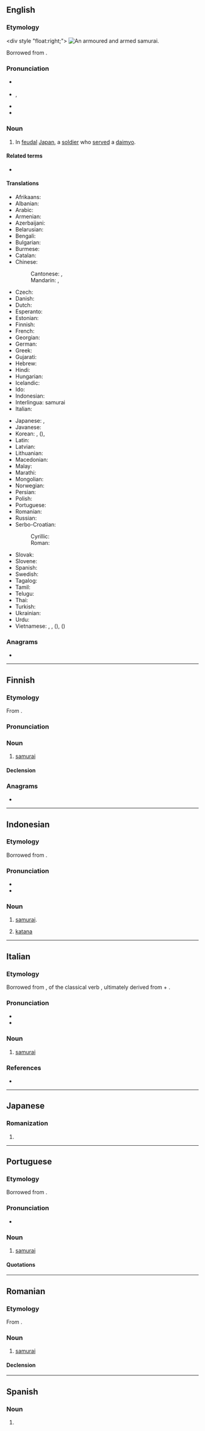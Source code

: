 {{also|Samurai|samurái}}
==English==

===Etymology===
<div style "float:right;">
{{wp}}
[[File:Samurai with sword.jpg|thumb|An armoured and armed '''samurai'''.]]
</div>
Borrowed from {{bor|en|ja|侍|tr=samurai}}.

===Pronunciation===
* {{a|RP}} {{IPA|en|/ˈsæm(j)ʊɹaɪ/}}
* {{a|GA}} {{enPR|sămʹə-rī'}}, {{IPA|en|/ˈsæməˌɹaɪ/}}
* {{audio|en|en-us-samurai.ogg|Audio (US)}}
* {{rhymes|en|æməɹaɪ|æmʊɹaɪ|æmjʊɹaɪ|æmjəɹaɪ}}

===Noun===
{{en-noun|samurai|s}}

# In [[feudal]] [[Japan]], a [[soldier]] who [[serve]]d a [[daimyo]].

====Related terms====
* {{l|en|ronin}}

====Translations====
{{trans-top|feudal Japanese warrior}}
* Afrikaans: {{t|af|samoerai}}
* Albanian: {{t+|sq|samuraj|m}}
* Arabic: {{t|ar|سَامُورَاي|m}}
* Armenian: {{t+|hy|սամուրայ|sc=Armn}}
* Azerbaijani: {{t|az|samuray}}
* Belarusian: {{t|be|самура́й|m|sc=Cyrl}}
* Bengali: {{t|bn|সামুরাই|sc=Beng}}
* Bulgarian: {{t|bg|самура́й|m|sc=Cyrl}}
* Burmese: {{t|my|ဆာမူရိုင်း|sc=Mymr}}
* Catalan: {{t|ca|samurai|m}}
* Chinese:
*: Cantonese: {{t|yue|武士|tr=mou5 si6|sc=Hani}}, {{t|yue|[[日本]][[武士]]|tr=jat6 bun2 mou5 si6|sc=Hani}}
*: Mandarin: {{t+|cmn|武士|tr=wǔshì|sc=Hani}}, {{t|cmn|[[日本]][[武士]]|tr=Rìběn wǔshì|sc=Hani}}
* Czech: {{t|cs|samuraj|m}}
* Danish: {{t|da|samurai}}
* Dutch: {{t+|nl|samoerai|m}}
* Esperanto: {{t|eo|samurajo}}
* Estonian: {{t+|et|samurai}}
* Finnish: {{t+|fi|samurai}}
* French: {{t+|fr|samouraï|m}}
* Georgian: {{t|ka|სამურაი|sc=Geor}}
* German: {{t+|de|Samurai|m}}
* Greek: {{t+|el|σαμουράι|m}}
* Gujarati: {{t-needed|gu}}
* Hebrew: {{t|he|סמוראי|m|tr=samurai}}
* Hindi: {{t|hi|समुराई|m|sc=Deva}}
* Hungarian: {{t+|hu|szamuráj}}
* Icelandic: {{t|is|samúræji|m}}
* Ido: {{t|io|samurai}}
* Indonesian: {{t+|id|samurai}}
* Interlingua: samurai
* Italian: {{t+|it|samurai|m}}
{{trans-mid}}
* Japanese: {{t+|ja|侍|tr=samurai}}, {{t+|ja|武士|tr=bushi, mononofu}}
* Javanese: {{t-needed|jv}}
* Korean: {{t+|ko|사무라이}}, {{t+|ko|무사}} ({{t+|ko|武士}}), {{qualifier|rare}} {{t+|ko|부시}}
* Latin: {{t|la|samuraeus|m}}
* Latvian: {{t|lv|samurajs|m}}
* Lithuanian: {{t+|lt|samurajus|m}}
* Macedonian: {{t|mk|самура́ј|m}}
* Malay: {{t|ms|samurai}}
* Marathi: {{t|mr|सामुराइ|m|sc=Deva}}
* Mongolian: {{t+|mn|самуурай|sc=Cyrl}}
* Norwegian: {{t|no|samurai|m}}
* Persian: {{t+|fa|سامورایی|tr=sâmurâyi|sc=fa-Arab}}
* Polish: {{t+|pl|samuraj|m}}
* Portuguese: {{t+|pt|samurai|m}}
* Romanian: {{t+|ro|samurai|m}}
* Russian: {{t+|ru|самура́й|m}}
* Serbo-Croatian:
*: Cyrillic: {{t|sh|самурај|m}}
*: Roman: {{t+|sh|samuraj|m}}
* Slovak: {{t|sk|samuraj|m}}
* Slovene: {{t|sl|samuraj|m}}
* Spanish: {{t+|es|samurái|m}}
* Swedish: {{t+|sv|samuraj|c}}
* Tagalog: {{t|tl|samuray}}
* Tamil: {{t-needed|ta}}
* Telugu: {{t-needed|te}}
* Thai: {{t|th|ซามูไร}}
* Turkish: {{t+|tr|samuray}}
* Ukrainian: {{t+|uk|самура́й|m|sc=Cyrl}}
* Urdu: {{t|ur|سمرائی|m|tr=samurā'ī|sc=ur-Arab}}
* Vietnamese: {{t|vi|xamurai}}, {{t+|vi|samurai}}, {{t+|vi|võ sĩ}} ({{t|vi|武士}}), {{qualifier|rare}} {{t+|vi|thị}} ({{t+|vi|侍}})
{{trans-bottom}}

===Anagrams===
* {{anagrams|en|a=aaimrsu|Masuria}}

{{topics|en|Japan|People}}

----

==Finnish==

===Etymology===
From {{bor|fi|ja|侍|tr=samurai}}.

===Pronunciation===
{{fi-pronunciation}}

===Noun===
{{head|fi|noun}}

# [[#English|samurai]]

====Declension====
{{fi-decl-maa|samurai|a}}

===Anagrams===
* {{anagrams|fi|a=aaimrsu|saumari}}

----

==Indonesian==
{{wikipedia|lang=id}}

===Etymology===
Borrowed from {{bor|id|ja|-}} {{ja-r|侍|さむらい}}.

===Pronunciation===
* {{IPA|id|/sa.mu.rai/}}
* {{hyphenation|id|sa|mu|rai}}

===Noun===
{{id-noun|-}}

# [[#English|samurai]].
# {{lb|id|proscribed|colloquial}} [[katana]]

----

==Italian==

===Etymology===
Borrowed from {{bor|it|ja|侍|tr=[[さむらい]], samurai|pos=archaic [[さぶらい]], ''saburai''}}, {{m|ja|連用形|tr=ren'yōkei|pos=stem or continuative form}} of the classical verb {{m|ja|侍ふ|tr=saburafu||to [[serve]]}}, ultimately derived from {{m|ja|さ|tr=sa-||pos=prefix meaning "[[early]]"}} + {{m|ja|守らふ|tr=morafu||to [[keep watch]]}}.

===Pronunciation===
* {{it-IPA|samurài}}
* {{hyph|it|sa|mu|rài}}

===Noun===
{{it-noun|m|-}}

# {{tlb|it|historical}} [[#English|samurai]] {{gloss|feudal Japanese warrior}}

===References===
* {{R:it:Trec}}

----

==Japanese==

===Romanization===
{{ja-romaji}}

# {{ja-romanization of|さむらい}}

----

==Portuguese==

===Etymology===
Borrowed from {{bor|pt|ja|侍|tr=samurai}}.

===Pronunciation===
* {{a|Brazil}} {{IPA|pt|/ˌsɐ.mu.ˈɾaj/|/ˌsa.mu.ˈɾaj/}}

===Noun===
{{pt-noun|m}}

# {{lb|pt|military unit|historical}} [[#English|samurai]] {{gl|[[feudal]] [[Japanese]] [[warrior]]}}

====Quotations====
{{seeCites|pt}}

----

==Romanian==

===Etymology===
From {{bor|ro|fr|samouraï}}.

===Noun===
{{ro-noun|m|samurai}}

# [[#English|samurai]]

====Declension====
{{ro-noun-m|pl=samurai}}

----

==Spanish==

===Noun===
{{head|es|misspelling}}

# {{misspelling of|es|samurái}}